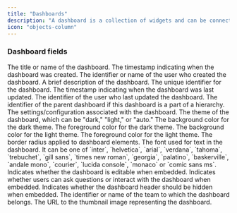 ```yaml
---
title: "Dashboards"
description: "A dashboard is a collection of widgets and can be connected to multiple data sources. A dashboard is duplicated when creating a session that ties a dashboard to an embed user."
icon: "objects-column"
---
```


### Dashboard fields

<ParamField path="title" type="string" required>
  The title or name of the dashboard.
</ParamField>

<ParamField path="created_at" type="string">
  The timestamp indicating when the dashboard was created.
</ParamField>

<ParamField path="created_by" type="string">
  The identifier or name of the user who created the dashboard.
</ParamField>

<ParamField path="description" type="string">
  A brief description of the dashboard.
</ParamField>

<ParamField path="id" type="string">
  The unique identifier for the dashboard.
</ParamField>

<ParamField path="last_updated_at" type="string">
  The timestamp indicating when the dashboard was last updated.
</ParamField>

<ParamField path="last_updated_by" type="string">
  The identifier of the user who last updated the dashboard.
</ParamField>

<ParamField path="parent_dashboard" type="string">
  The identifier of the parent dashboard if this dashboard is a part of a
  hierarchy.
</ParamField>

<ParamField path="settings" type="object">
  The settings/configuration associated with the dashboard.

  <Expandable title="properties">
  <ParamField path="theme" type='"dark" | "light" | "auto"'>
  The theme of the dashboard, which can be "dark," "light," or "auto."
</ParamField>

<ParamField path="dark_background" type="string">
  The background color for the dark theme.
</ParamField>

<ParamField path="dark_foreground" type="string">
  The foreground color for the dark theme.
</ParamField>

<ParamField path="light_background" type="string">
  The background color for the light theme.
</ParamField>

<ParamField path="light_foreground" type="string">
  The foreground color for the light theme.
</ParamField>

<ParamField path="border_radius" type="number">
  The border radius applied to dashboard elements.
</ParamField>

<ParamField path="font" type="string">
  The font used for text in the dashboard. It can be one of `inter`,
  `helvetica`, `arial`, `verdana`, `tahoma`, `trebuchet`, `gill sans`, `times
  new roman`, `georgia`, `palatino`, `baskerville`, `andale mono`, `courier`,
  `lucida console`, `monaco` or `comic sans ms`.
</ParamField>

<ParamField path="editable" type="boolean">
  Indicates whether the dashboard is editable when embedded.
</ParamField>

<ParamField path="can_ask_questions" type="boolean">
  Indicates whether users can ask questions or interact with the dashboard when
  embedded.
</ParamField>

<ParamField path="hide_header" type="boolean">
  Indicates whether the dashboard header should be hidden when embedded.
</ParamField>

  </Expandable>
</ParamField>

<ParamField path="team" type="string">
  The identifier or name of the team to which the dashboard belongs.
</ParamField>

<ParamField path="thumbnail" type="string">
  The URL to the thumbnail image representing the dashboard.
</ParamField>
